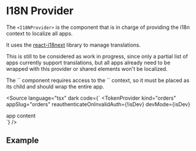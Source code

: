 
<Meta of={ComponentStories} />

# I18N Provider

The `<I18NProvider>` is the component that is in charge of providing the i18n context to localize all apps.

It uses the [react-i18next](https://react.i18next.com/) library to manage translations.

This is still to be considered as work in progress, since only a partial list of apps currently support translations, but all apps already need to be wrapped with this provider or shared elements won't be localized.

<span type="warning" title="Dependencies">
The `<I18NProvider>` component requires access to the `<TokenProvider>` context, so it must be placed as its child and should wrap the entire app.
</span>

<Source
  language="tsx"
  dark
  code={`
<TokenProvider
  kind="orders"
  appSlug="orders"
  reauthenticateOnInvalidAuth={!isDev}
  devMode={isDev}
>
  <CoreSdkProvider>
    <I18NProvider>
      <div>app content</div>
    </I18NProvider>
  </CoreSdkProvider>
</TokenProvider>
`}
/>
 

## Example

<Description of={ComponentStories.Translations} />
<Canvas of={ComponentStories.Translations} />
